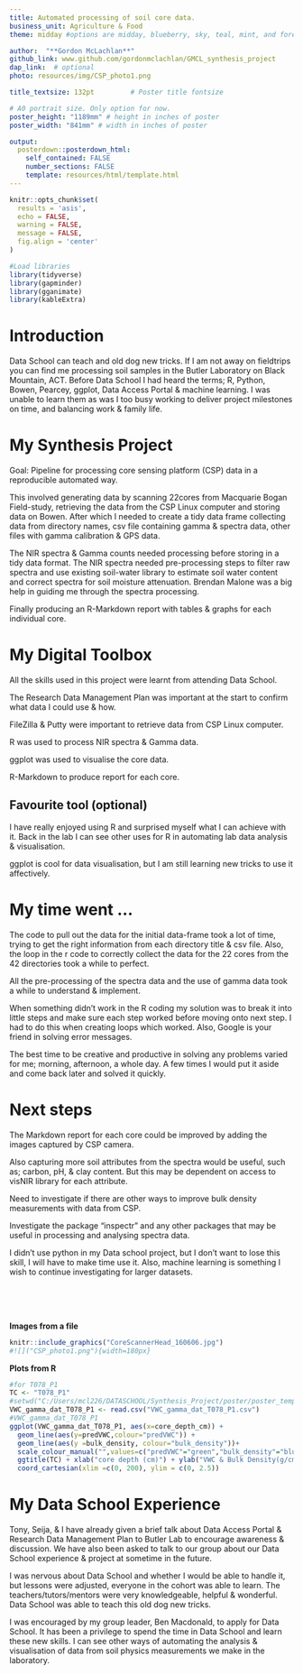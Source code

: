 ```yaml
---
title: Automated processing of soil core data.
business_unit: Agriculture & Food
theme: midday #options are midday, blueberry, sky, teal, mint, and forest

author:  "**Gordon McLachlan**"
github_link: www.github.com/gordonmclachlan/GMCL_synthesis_project
dap_link:  # optional
photo: resources/img/CSP_photo1.png

title_textsize: 132pt         # Poster title fontsize

# A0 portrait size. Only option for now.
poster_height: "1189mm" # height in inches of poster
poster_width: "841mm" # width in inches of poster

output: 
  posterdown::posterdown_html:
    self_contained: FALSE
    number_sections: FALSE
    template: resources/html/template.html
---
```


```r
knitr::opts_chunk$set(
  results = 'asis',
  echo = FALSE,
  warning = FALSE,
  message = FALSE,
  fig.align = 'center'
)

#Load libraries
library(tidyverse)
library(gapminder)
library(gganimate)
library(kableExtra)
```


# Introduction
Data School can teach and old dog new tricks.
If I am not away on fieldtrips you can find me processing soil samples in the Butler Laboratory on Black Mountain, ACT.
Before Data School I had heard the terms; R, Python, Bowen, Pearcey, ggplot, Data Access Portal & machine learning. I was unable to learn them as was I too busy working to deliver project milestones on time, and balancing work & family life. 

# My Synthesis Project
Goal: Pipeline for processing core sensing platform (CSP) data in a reproducible automated way.

This involved generating data by scanning 22cores from Macquarie Bogan Field-study, retrieving the data from the CSP Linux computer and storing data on Bowen. After which I needed to create a tidy data frame collecting data from directory names, csv file containing gamma & spectra data, other files with gamma calibration & GPS data.

The NIR spectra & Gamma counts needed processing before storing in a tidy data format. The NIR spectra needed pre-processing steps to filter raw spectra and use existing soil-water library to estimate soil water content and correct spectra for soil moisture attenuation. Brendan Malone was a big help in guiding me through the spectra processing.

Finally producing an R-Markdown report with tables & graphs for each individual core.

# My Digital Toolbox

All the skills used in this project were learnt from attending Data School.

The Research Data Management Plan was important at the start to confirm what data I could use & how.

FileZilla & Putty were important to retrieve data from CSP Linux computer.

R was used to process NIR spectra & Gamma data.

ggplot was used to visualise the core data.

R-Markdown to produce report for each core.

## Favourite tool (optional)

I have really enjoyed using R and surprised myself what I can achieve with it.
Back in the lab I can see other uses for R in automating lab data analysis & visualisation.

ggplot is cool for data visualisation, but I am still learning new tricks to use it affectively.

# My time went ...

The code to pull out the data for the initial data-frame took a lot of time, trying to get the right information from each directory title & csv file. Also, the loop in the r code to correctly collect the data for the 22 cores from the 42 directories took a while to perfect.

All the pre-processing of the spectra data and the use of gamma data took a while to understand & implement.

When something didn't work in the R coding my solution was to break it into little steps and make sure each step worked before moving onto next step. I had to do this when creating loops which worked. Also, Google is your friend in solving error messages. 

The best time to be creative and productive in solving any problems varied for me; morning, afternoon, a whole day. A few times I would put it aside and come back later and solved it quickly.

# Next steps

The Markdown report for each core could be improved by adding the images captured by CSP camera. 

Also capturing more soil attributes from the spectra would be useful, such as; carbon, pH, & clay content. But this may be dependent on access to visNIR library for each attribute.

Need to investigate if there are other ways to improve bulk density measurements with data from CSP.

Investigate the package "inspectr" and any other packages that may be useful in processing and analysing spectra data.

I didn't use python in my Data school project, but I don't want to lose this skill, I will have to make time use it. Also, machine learning is something I wish to continue investigating for larger datasets.




<br/>
<br/>
<br/>


**Images from a file**
```r
knitr::include_graphics("CoreScannerHead_160606.jpg")
#![]("CSP_photo1.png"){width=180px}
```

**Plots from R**
```r
#for T078_P1
TC <- "T078_P1"
#setwd("C:/Users/mcl226/DATASCHOOL/Synthesis_Project/poster/poster_templates")
VWC_gamma_dat_T078_P1 <- read.csv("VWC_gamma_dat_T078_P1.csv")
#VWC_gamma_dat_T078_P1
ggplot(VWC_gamma_dat_T078_P1, aes(x=core_depth_cm)) +
  geom_line(aes(y=predVWC,colour="predVWC")) + 
  geom_line(aes(y =bulk_density, colour="bulk_density"))+
  scale_colour_manual("",values=c("predVWC"="green","bulk_density"="blue"))+
  ggtitle(TC) + xlab("core depth (cm)") + ylab("VWC & Bulk Density(g/cm3)") +
  coord_cartesian(xlim =c(0, 200), ylim = c(0, 2.5))
```




# My Data School Experience
Tony, Seija, & I have already given a brief talk about Data Access Portal & Research Data Management Plan to Butler Lab to encourage awareness & discussion. We have also been asked to talk to our group about our Data School experience & project at sometime in the future.

I was nervous about Data School and whether I would be able to handle it, but lessons were adjusted, everyone in the cohort was able to learn. The teachers/tutors/mentors were very knowledgeable, helpful & wonderful. Data School was able to teach this old dog new tricks.

I was encouraged by my group leader, Ben Macdonald, to apply for Data School. It has been a privilege to spend the time in Data School and learn these new skills. I can see other ways of automating the analysis & visualisation of data from soil physics measurements we make in the laboratory.